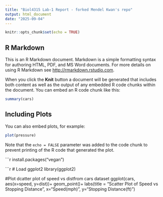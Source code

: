 ```yaml
---
title: "Biol4315 Lab-1 Report - forked Mendel Kwan's repo"
output: html_document
date: "2025-09-04"
---
```


```r
knitr::opts_chunk$set(echo = TRUE)
```

## R Markdown

This is an R Markdown document. Markdown is a simple formatting syntax for authoring HTML, PDF, and MS Word documents. For more details on using R Markdown see <http://rmarkdown.rstudio.com>.

When you click the **Knit** button a document will be generated that includes both content as well as the output of any embedded R code chunks within the document. You can embed an R code chunk like this:

```r
summary(cars)
```

## Including Plots

You can also embed plots, for example:

```r
plot(pressure)
```

Note that the `echo = FALSE` parameter was added to the code chunk to prevent printing of the R code that generated the plot.

```r
install.packages("vegan")

```r
# Load ggplot2
library(ggplot2)

#Plot dcatter plot of speed vs distfrom cars dataset
ggplot(cars, aes(x=speed, y=dist))+
  geom_point()+
  labs(title = "Scatter Plot of Speed vs Stopping Distance",
       x="Speed(mph)",
       y="Stopping Distance(ft)")
